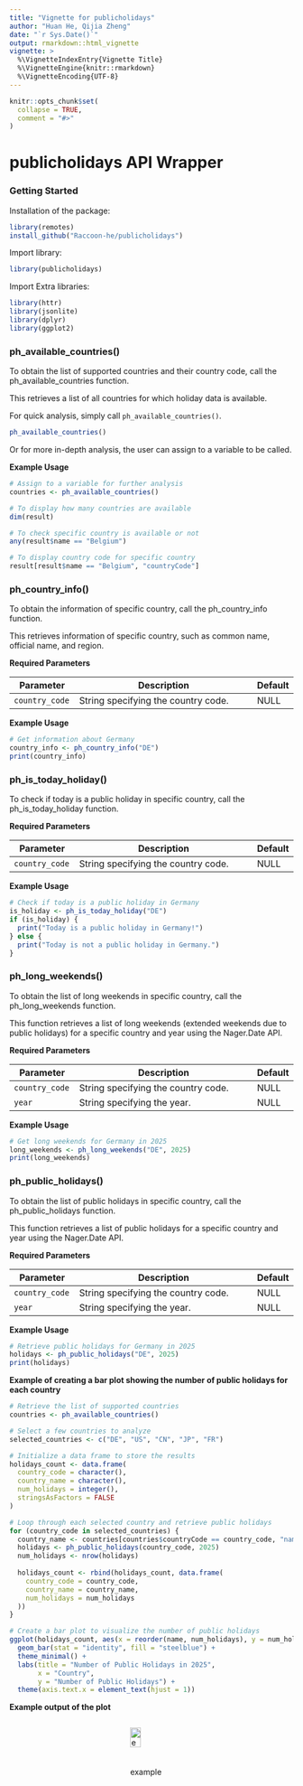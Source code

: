 ```yaml
---
title: "Vignette for publicholidays"
author: "Huan He, Qijia Zheng"
date: "`r Sys.Date()`"
output: rmarkdown::html_vignette
vignette: >
  %\VignetteIndexEntry{Vignette Title}
  %\VignetteEngine{knitr::rmarkdown}
  %\VignetteEncoding{UTF-8}
---
```


```r
knitr::opts_chunk$set(
  collapse = TRUE,
  comment = "#>"
)
```

# publicholidays API Wrapper

### Getting Started

Installation of the package:

```r
library(remotes)
install_github("Raccoon-he/publicholidays")
```

Import library:

```r
library(publicholidays)
```

Import Extra libraries:

```r
library(httr)
library(jsonlite)
library(dplyr)
library(ggplot2)
```


### ph_available_countries()

To obtain the list of supported countries and their country code, call the ph_available_countries function.

This retrieves a list of all countries for which holiday data is available.

For quick analysis, simply call `ph_available_countries()`.

```r
ph_available_countries()
```

Or for more in-depth analysis, the user can assign to a variable to be called.

**Example Usage**

```r
# Assign to a variable for further analysis
countries <- ph_available_countries()

# To display how many countries are available
dim(result)

# To check specific country is available or not
any(result$name == "Belgium")

# To display country code for specific country
result[result$name == "Belgium", "countryCode"]
```


### ph_country_info()

To obtain the information of specific country, call the ph_country_info function.

This retrieves information of specific country, such as common name, official name, and region.

**Required Parameters**

| Parameter       | Description                                   | Default |
|-----------------|-----------------------------------------------|---------|
| `country_code`  | String specifying the country code.           | NULL    |

**Example Usage**

```r
# Get information about Germany
country_info <- ph_country_info("DE")
print(country_info)
```


### ph_is_today_holiday()

To check if today is a public holiday in specific country, call the ph_is_today_holiday  function.

**Required Parameters**

| Parameter       | Description                                   | Default |
|-----------------|-----------------------------------------------|---------|
| `country_code`  | String specifying the country code.           | NULL    |

**Example Usage**

```r
# Check if today is a public holiday in Germany
is_holiday <- ph_is_today_holiday("DE")
if (is_holiday) {
  print("Today is a public holiday in Germany!")
} else {
  print("Today is not a public holiday in Germany.")
}
```


### ph_long_weekends()

To obtain the list of long weekends in specific country, call the ph_long_weekends function.

This function retrieves a list of long weekends (extended weekends due to public holidays) for a specific country and year using the Nager.Date API.

**Required Parameters**

| Parameter       | Description                                   | Default |
|-----------------|-----------------------------------------------|---------|
| `country_code`  | String specifying the country code.           | NULL    |
| `year`          | String specifying the year.                   | NULL    |

**Example Usage**

```r
# Get long weekends for Germany in 2025
long_weekends <- ph_long_weekends("DE", 2025)
print(long_weekends)
```


### ph_public_holidays()

To obtain the list of public holidays in specific country, call the ph_public_holidays  function.

This function retrieves a list of public holidays for a specific country and year using the Nager.Date API.

**Required Parameters**

| Parameter       | Description                                   | Default |
|-----------------|-----------------------------------------------|---------|
| `country_code`  | String specifying the country code.           | NULL    |
| `year`          | String specifying the year.                   | NULL    |

**Example Usage**

```r
# Retrieve public holidays for Germany in 2025
holidays <- ph_public_holidays("DE", 2025)
print(holidays)
```


**Example of creating a bar plot showing the number of public holidays for each country**

```r
# Retrieve the list of supported countries
countries <- ph_available_countries()

# Select a few countries to analyze
selected_countries <- c("DE", "US", "CN", "JP", "FR")

# Initialize a data frame to store the results
holidays_count <- data.frame(
  country_code = character(),
  country_name = character(),
  num_holidays = integer(),
  stringsAsFactors = FALSE
)

# Loop through each selected country and retrieve public holidays
for (country_code in selected_countries) {
  country_name <- countries[countries$countryCode == country_code, "name"]
  holidays <- ph_public_holidays(country_code, 2025)
  num_holidays <- nrow(holidays)
  
  holidays_count <- rbind(holidays_count, data.frame(
    country_code = country_code,
    country_name = country_name,
    num_holidays = num_holidays
  ))
}

# Create a bar plot to visualize the number of public holidays
ggplot(holidays_count, aes(x = reorder(name, num_holidays), y = num_holidays)) +
  geom_bar(stat = "identity", fill = "steelblue") +
  theme_minimal() +
  labs(title = "Number of Public Holidays in 2025",
       x = "Country",
       y = "Number of Public Holidays") +
  theme(axis.text.x = element_text(hjust = 1))
```

**Example output of the plot**

::: {style="display: flex; justify-content: center;"}
![example](../img/example.png){width="50%"}
:::
